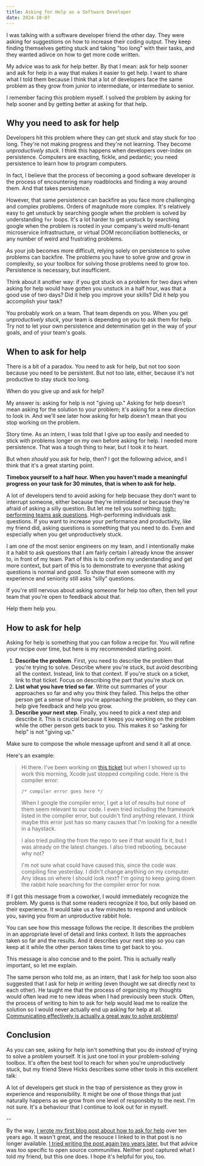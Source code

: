 ```yaml
---
title: Asking for Help as a Software Developer
date: 2024-10-07
---
```


I was talking with a software developer friend the other day. They were asking for suggestions on how to increase their coding output. They keep finding themselves getting stuck and taking "too long" with their tasks, and they wanted adivce on how to get more code written.

My advice was to ask for help better. By that I mean: ask for help sooner and ask for help in a way that makes it easier to get help. I want to share what I told them because I think that a lot of developers face the same problem as they grow from junior to intermediate, or intermediate to senior.

I remember facing this problem myself. I solved the problem by asking for help sooner and by getting better at asking for that help.

## Why you need to ask for help

Developers hit this problem where they can get stuck and stay stuck for too long. They're not making progress and they're not learning. They become _unproductively stuck_. I think this happens when developers over-index on persistence. Computers are exacting, fickle, and pedantic; you need persistence to learn how to program computers.

In fact, I believe that the process of becoming a good software developer _is_ the process of encountering many roadblocks and finding a way around them. And that takes persistence.

However, that same persistence can backfire as you face more challenging and complex problems. Orders of magnitude more complex. It's relatively easy to get unstuck by searching google when the problem is solved by understanding `for` loops. It's a lot harder to get unstuck by searching google when the problem is rooted in your company's weird multi-tenant microservice infrastructure, or virtual DOM reconciliation bottlenecks, or any number of weird and frustrating problems.

As your job becomes more difficult, relying solely on persistence to solve problems can backfire. The problems you have to solve grow and grow in complexity, so your toolbox for solving those problems need to grow too. Persistence is necessary, but insufficient.

Think about it another way: if you got stuck on a problem for two days when asking for help would have gotten you unstuck in a half hour, was that a good use of two days? Did it help you improve your skills? Did it help you accomplish your task?

You probably work on a team. That team depends on you. When you get _unproductively stuck_, your team is depending on you to ask them for help. Try not to let your own persistence and determination get in the way of your goals, and of your team's goals.

## When to ask for help

There is a bit of a paradox. You need to ask for help, but not too soon because you need to be persistent. But not too late, either, because it's not productive to stay stuck too long.

When do you give up and ask for help?

My answer is: asking for help is not "giving up." Asking for help doesn't mean asking for the solution to your problem; it's asking for a new direction to look in. And we'll see later how asking for help doesn't mean that you stop working on the problem.

Story time. As an intern, I was told that I give up too easily and needed to stick with problems longer on my own before asking for help. I needed more persistence. That was a tough thing to hear, but I took it to heart.

But when _should_ you ask for help, then? I got the following advice, and I think that it's a great starting point.

**Timebox yourself to a half hour. When you haven't made a meaningful progress on your task for 30 minutes, that is when to ask for help.**

A lot of developers tend to avoid asking for help becuase they don't want to interrupt someone, either because they're intimidated or because they're afraid of asking a silly question. But let me tell you something: [high-performing teams ask questions](/blog/building-better-software-by-building-better-teams/). High-performing individuals ask questions. If you want to increase your performance and productivity, like my friend did, asking questions is something that you need to do. Even and especially when you get unproductively stuck.

I am one of the most senior engineers on my team, and I intentionally make it a habit to ask questions that I am fairly certain I already know the answer to, in front of my team. Part of this is to confirm my understanding and get more context, but part of this is to demonstrate to everyone that asking questions is normal and good. To show that even someone with my experience and seniority still asks "silly" questions.

If you're still nervous about asking someone for help too often, then tell your team that you're open to feedback about that.

Help them help you.

## How to ask for help

Asking for help is something that you can follow a recipe for. You will refine your recipe over time, but here is my recommended starting point.

1. **Describe the problem**. First, you need to describe the problem that you're trying to solve. Describe where you're stuck, but avoid describing all the context. Instead, link to that context. If you're stuck on a ticket, link to that ticket. Focus on describing the part that you're stuck on.
2. **List what you have tried so far**. Write out summaries of your approaches so far and why you think they failed. This helps the other person get a sense of how you're approaching the problem, so they can help give feedback and help you grow.
3. **Describe your next step**. Finally, you need to pick a next step and describe it. This is crucial because it keeps you working on the problem while the other person gets back to you. This makes it so "asking for help" is not "giving up."

Make sure to compose the whole message upfront and send it all at once.

Here's an example:

> Hi there. I've been working on [this ticket](https://example.com/) but when I showed up to work this morning, Xcode just stopped compiling code. Here is the compiler error:
>
> `/* compiler error goes here */`
>
> When I google the compiler error, I get a lot of results but none of them seem relevant to our code. I even tried including the framework listed in the compiler error, but couldn't find anything relevant. I think maybe this error just has so many causes that I'm looking for a needle in a haystack.
>
> I also tried pulling the from the repo to see if that would fix it, but I was already on the latest changes. I also tried rebooting, because why not?
>
> I'm not sure what could have caused this, since the code was compiling fine yesterday. I didn't change anything on my computer. Any ideas on where I should look next? I'm going to keep going down the rabbit hole searching for the compiler error for now.

If I got this message from a coworker, I would immediately recognize the problem. My guess is that some readers recognize it too, but only based on their experience. It would take us a few minutes to respond and unblock you, saving you from an unproductive rabbit hole.

You can see how this message follows the recipe. It describes the problem in an appropriate level of detail and links context. It lists the approaches taken so far and the results. And it describes your next step so you can keep at it while the other person takes time to get back to you.

This message is also concise and to the point. This is actually really important, so let me explain.

The same person who told me, as an intern, that I ask for help too soon also suggested that I ask for help _in writing_ (even thought we sat directly next to each other). He taught me that the process of organizing my thoughts would often lead me to new ideas when I had previously been stuck. Often, the process of writing to him to ask for help would lead me to realize the solution so I would never actually end up asking for help at all. [Communicating effectively is actually a great way to solve problems](/blog/communication-as-problem-solving/)!

## Conclusion

As you can see, asking for help isn't something that you do _instead of_ trying to solve a problem yourself. It is just one tool in your problem-solving toolbox. It's often the best tool to reach for when you're unproductively stuck, but my friend Steve Hicks describes some other tools in this excellent talk:

<YouTube videoID="3XscuivvUzI" />

A lot of developers get stuck in the trap of persistence as they grow in experience and responsibility. It might be one of those things that just naturally happens as we grow from one level of responsbity to the next. I'm not sure. It's a behaviour that I continue to look out for in myself.

--

By the way, [I wrote my first blog post about how to ask for help](/blog/how-to-ask-for-developer-help/) over ten years ago. It wasn't great, and the resouce I linked to in that post is no longer available. [I tried writing the post again two years later](/blog/asking-for-help-in-open-source/), but that advice was too specific to open source communities. Neither post captured what I told my friend, but this one does. I hope it's helpful for you, too.
